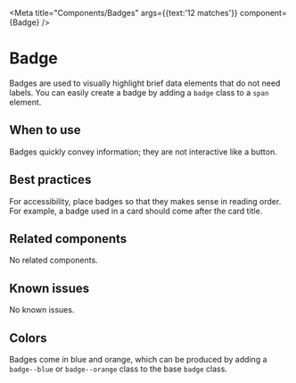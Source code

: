 
<Meta
  title="Components/Badges"
  args={{text:'12 matches'}}
  component={Badge} />

# Badge

Badges are used to visually highlight brief data elements that do not need labels. You can
easily create a badge by adding a `badge` class to a `span` element.

## When to use

Badges quickly convey information; they are not interactive like a button.

## Best practices

For accessibility, place badges so that they makes sense in reading order. For example, a badge used in a card should come after the card title.

## Related components

No related components.

## Known issues

No known issues.

## Colors
Badges come in blue and orange, which can be produced by adding a `badge--blue`
or `badge--orange` class to the base `badge` class.

<Story story={stories.colors} />
